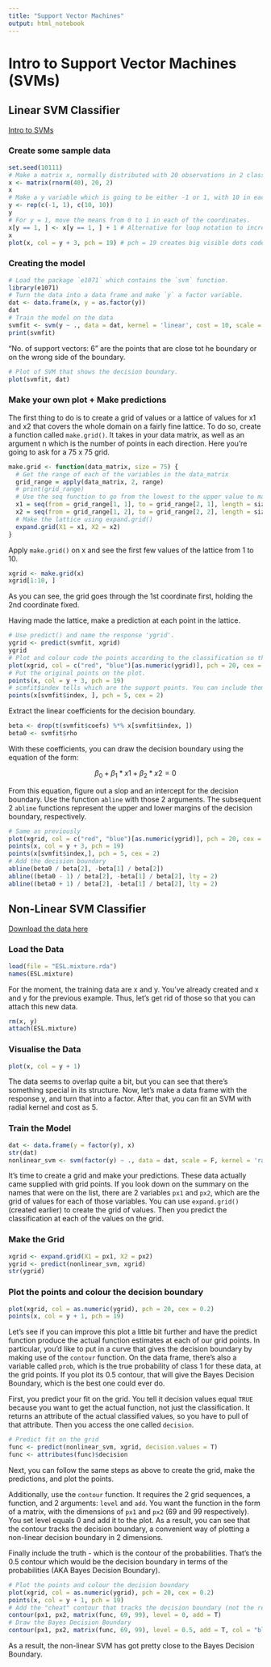```yaml
---
title: "Support Vector Machines"
output: html_notebook
---
```


# Intro to Support Vector Machines (SVMs)

## Linear SVM Classifier

[Intro to SVMs](https://www.datacamp.com/tutorial/support-vector-machines-r)

### Create some sample data

```r
set.seed(10111)
# Make a matrix x, normally distributed with 20 observations in 2 classes/variables.
x <- matrix(rnorm(40), 20, 2)
x
# Make a y variable which is going to be either -1 or 1, with 10 in each class.
y <- rep(c(-1, 1), c(10, 10))
y
# For y = 1, move the means from 0 to 1 in each of the coordinates.
x[y == 1, ] <- x[y == 1, ] + 1 # Alternative for loop notation to increase values in rows 11 to 20 by 1.
x
plot(x, col = y + 3, pch = 19) # pch = 19 creates big visible dots coded blue or red according to whether the response is 1 or -1.
```

### Creating the model

```r
# Load the package `e1071` which contains the `svm` function.
library(e1071)
# Turn the data into a data frame and make `y` a factor variable.
dat <- data.frame(x, y = as.factor(y))
dat
# Train the model on the data
svmfit <- svm(y ~ ., data = dat, kernel = 'linear', cost = 10, scale = F)
print(svmfit)
```

"No. of support vectors: 6" are the points that are close tot he boundary or on the wrong side of the boundary.

```r
# Plot of SVM that shows the decision boundary.
plot(svmfit, dat)
```

### Make your own plot + Make predictions

The first thing to do is to create a grid of values or a lattice of values for x1 and x2 that covers the whole domain on a fairly fine lattice. To do so, create a function called `make.grid()`. It takes in your data matrix, as well as an argument n which is the number of points in each direction. Here you're going to ask for a 75 x 75 grid.

```r
make.grid <- function(data_matrix, size = 75) {
  # Get the range of each of the variables in the data_matrix
  grid_range = apply(data_matrix, 2, range)
  # print(grid_range)
  # Use the seq function to go from the lowest to the upper value to make a grid of length = size
  x1 = seq(from = grid_range[1, 1], to = grid_range[2, 1], length = size)
  x2 = seq(from = grid_range[1, 2], to = grid_range[2, 2], length = size)
  # Make the lattice using expand.grid()
  expand.grid(X1 = x1, X2 = x2)
}
```

Apply `make.grid()` on x and see the first few values of the lattice from 1 to 10.

```r
xgrid <- make.grid(x)
xgrid[1:10, ]
```

As you can see, the grid goes through the 1st coordinate first, holding the 2nd coordinate fixed.

Having made the lattice, make a prediction at each point in the lattice.

```r
# Use predict() and name the response 'ygrid'.
ygrid <- predict(svmfit, xgrid)
ygrid
# Plot and colour code the points according to the classification so that the decision boundary is clear.
plot(xgrid, col = c("red", "blue")[as.numeric(ygrid)], pch = 20, cex = 0.2)
# Put the original points on the plot.
points(x, col = y + 3, pch = 19)
# scmfit$index tells which are the support points. You can include them in the plot.
points(x[svmfit$index, ], pch = 5, cex = 2)
```

Extract the linear coefficients for the decision boundary.

```r
beta <- drop(t(svmfit$coefs) %*% x[svmfit$index, ])
beta0 <- svmfit$rho
```

With these coefficients, you can draw the decision boundary using the equation of the form:

$$\beta_0 + \beta_1 * x1 + \beta_2 * x2 = 0$$

From this equation, figure out a slop and an intercept for the decision boundary. Use the function `abline` with those 2 arguments. The subsequent 2 `abline` functions represent the upper and lower margins of the decision boundary, respectively.

```r
# Same as previously
plot(xgrid, col = c("red", "blue")[as.numeric(ygrid)], pch = 20, cex = .2)
points(x, col = y + 3, pch = 19)
points(x[svmfit$index,], pch = 5, cex = 2)
# Add the decision boundary
abline(beta0 / beta[2], -beta[1] / beta[2])
abline((beta0 - 1) / beta[2], -beta[1] / beta[2], lty = 2)
abline((beta0 + 1) / beta[2], -beta[1] / beta[2], lty = 2)
```

## Non-Linear SVM Classifier

[Download the data here](https://github.com/robintux/Datasets4StackOverFlowQuestions/blob/master/ESL.mixture.rda)

### Load the Data

```r
load(file = "ESL.mixture.rda")
names(ESL.mixture)
```

For the moment, the training data are x and y. You've already created and x and y for the previous example. Thus, let's get rid of those so that you can attach this new data.

```r
rm(x, y)
attach(ESL.mixture)
```

### Visualise the Data

```r
plot(x, col = y + 1)
```

The data seems to overlap quite a bit, but you can see that there's something special in its structure. Now, let's make a data frame with the response y, and turn that into a factor. After that, you can fit an SVM with radial kernel and cost as 5.

### Train the Model

```r
dat <- data.frame(y = factor(y), x)
str(dat)
nonlinear_svm <- svm(factor(y) ~ ., data = dat, scale = F, kernel = 'radial', cost = 5)
```

It's time to create a grid and make your predictions. These data actually came supplied with grid points. If you look down on the summary on the names that were on the list, there are 2 variables `px1` and `px2`, which are the grid of values for each of those variables. You can use `expand.grid()` (created earlier) to create the grid of values. Then you predict the classification at each of the values on the grid.

### Make the Grid

```r
xgrid <- expand.grid(X1 = px1, X2 = px2)
ygrid <- predict(nonlinear_svm, xgrid)
str(ygrid)
```

### Plot the points and colour the decision boundary

```r
plot(xgrid, col = as.numeric(ygrid), pch = 20, cex = 0.2)
points(x, col = y + 1, pch = 19)
```

Let's see if you can improve this plot a little bit further and have the predict function produce the actual function estimates at each of our grid points. In particular, you'd like to put in a curve that gives the decision boundary by making use of the `contour` function. On the data frame, there's also a variable called `prob`, which is the true probability of class 1 for these data, at the grid points. If you plot its 0.5 contour, that will give the Bayes Decision Boundary, which is the best one could ever do.

First, you predict your fit on the grid. You tell it decision values equal `TRUE` because you want to get the actual function, not just the classification. It returns an attribute of the actual classified values, so you have to pull of that attribute. Then you access the one called `decision`.

```r
# Predict fit on the grid
func <- predict(nonlinear_svm, xgrid, decision.values = T)
func <- attributes(func)$decision
```

Next, you can follow the same steps as above to create the grid, make the predictions, and plot the points.

Additionally, use the `contour` function. It requires the 2 grid sequences, a function, and 2 arguments: `level` and `add`. You want the function in the form of a matrix, with the dimensions of `px1` and `px2` (69 and 99 respectively). You set level equals 0 and add it to the plot. As a result, you can see that the contour tracks the decision boundary, a convenient way of plotting a non-linear decision boundary in 2 dimensions.

Finally include the truth - which is the contour of the probabilities. That's the 0.5 contour which would be the decision boundary in terms of the probabilities (AKA Bayes Decision Boundary).

```r
# Plot the points and colour the decision boundary
plot(xgrid, col = as.numeric(ygrid), pch = 20, cex = 0.2)
points(x, col = y + 1, pch = 19)
# Add the "cheat" contour that tracks the decision boundary (not the real boundary)
contour(px1, px2, matrix(func, 69, 99), level = 0, add = T)
# Draw the Bayes Decision Boundary
contour(px1, px2, matrix(func, 69, 99), level = 0.5, add = T, col = "blue", lwd = 2)
```

As a result, the non-linear SVM has got pretty close to the Bayes Decision Boundary.